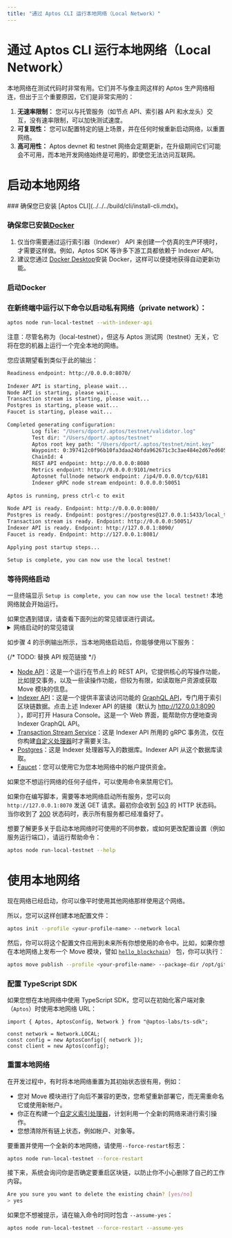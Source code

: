 ```yaml
---
title: "通过 Aptos CLI 运行本地网络（Local Network）"
---
```



# 通过 Aptos CLI 运行本地网络（Local Network）

本地网络在测试代码时非常有用。它们并不与像主网这样的 Aptos 生产网络相连，但出于三个重要原因，它们是非常实用的：

1. **无速率限制：** 您可以与托管服务（如节点 API、索引器 API 和水龙头）交互，没有速率限制，可以加快测试速度。
2. **可复现性：** 您可以配置特定的链上场景，并在任何时候重新启动网络，以重置网络。
3. **高可用性：** Aptos devnet 和 testnet 网络会定期更新，在升级期间它们可能会不可用，而本地开发网络始终是可用的，即使您无法访问互联网。

# 启动本地网络

<Steps>
### 确保您已安装 [Aptos CLI](../../../build/cli/install-cli.mdx)。

### 确保您已安装[Docker](https://docs.docker.com/get-docker/)

   1. 仅当你需要通过运行索引器（Indexer） API 来创建一个仿真的生产环境时，才需要这样做。例如，Aptos SDK 等许多下游工具都依赖于 Indexer API。
   2. 建议您通过 [Docker Desktop](https://www.docker.com/products/docker-desktop/)安装 Docker，这样可以便捷地获得自动更新功能。

### 启动Docker

### 在新终端中运行以下命令以启动私有网络（private network）：

```bash filename="Terminal"
aptos node run-local-testnet --with-indexer-api
```

<Callout type="warning">
注意：尽管名称为（local-testnet），但这与 Aptos 测试网（testnet）无关，它将在您的机器上运行一个完全本地的网络。
</Callout>

您应该期望看到类似于此的输出：

```bash filename="Terminal"
Readiness endpoint: http://0.0.0.0:8070/
 
Indexer API is starting, please wait...
Node API is starting, please wait...
Transaction stream is starting, please wait...
Postgres is starting, please wait...
Faucet is starting, please wait...
 
Completed generating configuration:
        Log file: "/Users/dport/.aptos/testnet/validator.log"
        Test dir: "/Users/dport/.aptos/testnet"
        Aptos root key path: "/Users/dport/.aptos/testnet/mint.key"
        Waypoint: 0:397412c0f96b10fa3daa24bfda962671c3c3ae484e2d67ed60534750e2311f3d
        ChainId: 4
        REST API endpoint: http://0.0.0.0:8080
        Metrics endpoint: http://0.0.0.0:9101/metrics
        Aptosnet fullnode network endpoint: /ip4/0.0.0.0/tcp/6181
        Indexer gRPC node stream endpoint: 0.0.0.0:50051
 
Aptos is running, press ctrl-c to exit
 
Node API is ready. Endpoint: http://0.0.0.0:8080/
Postgres is ready. Endpoint: postgres://postgres@127.0.0.1:5433/local_testnet
Transaction stream is ready. Endpoint: http://0.0.0.0:50051/
Indexer API is ready. Endpoint: http://127.0.0.1:8090/
Faucet is ready. Endpoint: http://127.0.0.1:8081/
 
Applying post startup steps...
 
Setup is complete, you can now use the local testnet!
```

### 等待网络启动

一旦终端显示 `Setup is complete, you can now use the local testnet!` 本地网络就会开始运行。

   <Callout type="warning">
   如果您遇到错误，请查看下面列出的常见错误进行调试。
   </Callout>

<details>
<summary>网络启动时的常见错误</summary>

### 地址已被使用

```bash filename="Terminal"
panic at 'error binding to 0.0.0.0:8080: error creating server listener: Address already in use (os error 48)'
```

这意味着本地网络需要使用的一个端口已被另一个进程使用。

要在类 Unix 系统上解决此问题，您可以：

1. 通过运行 `lsof -i :8080` 确定进程的名称和 PID。
2. 知道 PID 后，运行 `kill <pid>` 释放该端口。

### 打开文件太多错误

```bash filename="Terminal"
panic at crates/aptos/src/node/local_testnet/logging.rs:64:10:
called \`Result::unwrap()\` on an \`Err\` value: Os { code: 24, kind: Uncategorized, message: "Too many open files" }
```

这意味着您的系统上打开的文件太多。在许多类 Unix 系统上，您可以通过向 `.zshrc` 添加类似以下的内容来增加打开文件的最大数量：

```bash filename="Terminal"
ulimit -n 32768
```

### Docker 不可用

```bash filename="Terminal"
Unexpected：Failed to apply pre-run steps for Postgres: Docker is not available, confirm it is installed and running. On Linux you may need to use sudo
```

要解决此问题，请尝试以下修复方法：

1. 通过运行 `docker --version` 确保安装了 docker。
2. 通过运行 `docker info` 确保 Docker 守护进程正在运行（如果此命令出错，显示 `Cannot connect to the Docker daemon`，则 Docker 未运行）。
3. 确保在默认位置存在用于连接 Docker 的套接字（socket）。例如，在类 Unix 系统上，`/var/run/docker.sock` 应该存在。
   1. 如果该文件不存在，打开 Docker Desktop 并启用 `Settings -> Advanced -> Allow the default Docker socket to be used.`
   2. 或者，您可以通过运行 `docker context inspect | grep Host` 找到 Docker 套接字（socket）的位置，然后通过运行 `sudo ln -s /Users/dport/.docker/run/docker.sock /var/run/docker.sock` 将该位置链接到默认位置。
</details>

如步骤 4 的示例输出所示，当本地网络启动后，你能够使用以下服务：

{/* TODO: 替换 API 规范链接 */}

- [Node API](../aptos-api-spec.mdx)：这是一个运行在节点上的 REST API，它提供核心的写操作功能，比如提交事务，以及一些读操作功能，但较为有限，如读取账户资源或获取 Move 模块的信息。
- [Indexer API](../../../build/indexer/aptos-hosted.mdx)：这是一个提供丰富读访问功能的 [GraphQL API]((https://graphql.org/))，专门用于索引区块链数据。点击上述 Indexer API 的链接（默认为 http://127.0.0.1:8090 ），即可打开 Hasura Console。这是一个 Web 界面，能帮助你方便地查询 Indexer GraphQL API。
- [Transaction Stream Service](../../../build/indexer/txn-stream.mdx)：这是 Indexer API 所用的 gRPC 事务流，仅在你构建[自定义处理器](../../../build/indexer/custom-processors.mdx)时才需要关注。
- [Postgres](https://www.postgresql.org/)：这是 Indexer 处理器写入的数据库。Indexer API 从这个数据库读取。
- [Faucet](../../glossary.mdx#faucet)：您可以使用它为您本地网络中的帐户提供资金。

如果您不想运行网络的任何子组件，可以使用命令来禁用它们。

如果你在编写脚本，需要等本地网络启动所有服务，您可以向 `http://127.0.0.1:8070` 发送 GET 请求。最初你会收到 [503](https://developer.mozilla.org/en-US/docs/Web/HTTP/Status/503) 的 HTTP 状态码。当你收到了 [200](https://developer.mozilla.org/en-US/docs/Web/HTTP/Status/200) 状态码时，表示所有服务都已经准备好了。

想要了解更多关于启动本地网络时可使用的不同参数，或如何更改配置设置（例如服务运行端口），请运行帮助命令：

```bash filename="Terminal"
aptos node run-local-testnet --help
```
</Steps>



# 使用本地网络

现在网络已经启动，你可以像平时使用其他网络那样使用这个网络。

所以，您可以这样创建本地配置文件：

```bash filename="Terminal"
aptos init --profile <your-profile-name> --network local
```

然后，你可以将这个配置文件应用到未来所有你想使用的命令中。比如，如果你想在本地网络上发布一个 Move 模块，譬如 [`hello_blockchain`](https://github.com/aptos-labs/aptos-core/tree/main/aptos-move/move-examples/hello_blockchain)） 包，你可以执行：

```bash filename="Terminal"
aptos move publish --profile <your-profile-name> --package-dir /opt/git/aptos-core/aptos-move/move-examples/hello_blockchain --named-addresses HelloBlockchain=local
```

### 配置 TypeScript SDK

如果您想在本地网络中使用 TypeScript SDK，您可以在初始化客户端对象（`Aptos`）时使用本地网络 URL：

```tsx
import { Aptos, AptosConfig, Network } from "@aptos-labs/ts-sdk";

const network = Network.LOCAL;
const config = new AptosConfig({ network });
const client = new Aptos(config);
```

### 重置本地网络

在开发过程中，有时将本地网络重置为其初始状态很有用，例如：

- 您对 Move 模块进行了向后不兼容的更改，您希望重新部署它，而无需重命名它或使用新帐户。
- 你正在构建一个[自定义索引处理器](../../../build/indexer/custom-processors)，计划利用一个全新的网络来进行索引操作。
- 您想清除所有链上状态，例如帐户、对象等。

要重置并使用一个全新的本地网络，请使用`--force-restart`标志：

```bash filename="Terminal"
aptos node run-local-testnet --force-restart
```

接下来，系统会询问你是否确定要重启区块链，以防止你不小心删除了自己的工作内容。

```bash filename="Terminal"
Are you sure you want to delete the existing chain? [yes/no]
> yes
```

如果您不想被提示，请在输入命令时同时包含 `--assume-yes`：

```bash filename="Terminal"
aptos node run-local-testnet --force-restart --assume-yes
```


